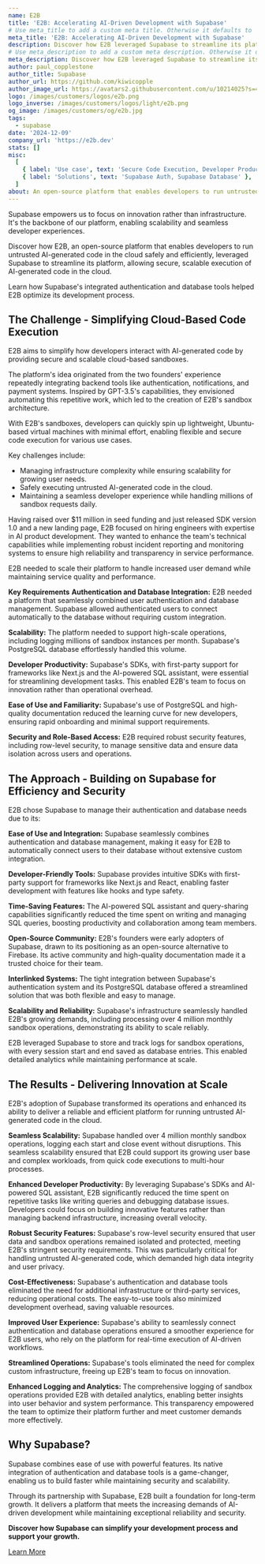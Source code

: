 ```yaml
---
name: E2B
title: 'E2B: Accelerating AI-Driven Development with Supabase'
# Use meta_title to add a custom meta title. Otherwise it defaults to '{name} | Supabase Customer Stories':
meta_title: 'E2B: Accelerating AI-Driven Development with Supabase'
description: Discover how E2B leveraged Supabase to streamline its platform, allowing secure, scalable execution of AI-generated code in the cloud.
# Use meta_description to add a custom meta description. Otherwise it defaults to {description}:
meta_description: Discover how E2B leveraged Supabase to streamline its platform, allowing secure, scalable execution of AI-generated code in the cloud.
author: paul_copplestone
author_title: Supabase
author_url: https://github.com/kiwicopple
author_image_url: https://avatars2.githubusercontent.com/u/10214025?s=400&u=c6775be2ae667e2acae3ccd347fed62bb3f5b3e7&v=4
logo: /images/customers/logos/e2b.png
logo_inverse: /images/customers/logos/light/e2b.png
og_image: /images/customers/og/e2b.jpg
tags:
  - supabase
date: '2024-12-09'
company_url: 'https://e2b.dev'
stats: []
misc:
  [
    { label: 'Use case', text: 'Secure Code Execution, Developer Productivity, Scalability' },
    { label: 'Solutions', text: 'Supabase Auth, Supabase Database' },
  ]
about: An open-source platform that enables developers to run untrusted AI-generated code in the cloud safely and efficiently.
---
```


<Quote img="vasek-mlejnsky.jpg" caption="Vasek Mlejnsky, CEO, E2B">
  Supabase empowers us to focus on innovation rather than infrastructure. It's the backbone of our
  platform, enabling scalability and seamless developer experiences.
</Quote>

Discover how E2B, an open-source platform that enables developers to run untrusted AI-generated code in the cloud safely and efficiently, leveraged Supabase to streamline its platform, allowing secure, scalable execution of AI-generated code in the cloud.

Learn how Supabase's integrated authentication and database tools helped E2B optimize its development process.

## The Challenge - Simplifying Cloud-Based Code Execution

E2B aims to simplify how developers interact with AI-generated code by providing secure and scalable cloud-based sandboxes.

The platform's idea originated from the two founders' experience repeatedly integrating backend tools like authentication, notifications, and payment systems. Inspired by GPT-3.5's capabilities, they envisioned automating this repetitive work, which led to the creation of E2B's sandbox architecture.

With E2B's sandboxes, developers can quickly spin up lightweight, Ubuntu-based virtual machines with minimal effort, enabling flexible and secure code execution for various use cases.

Key challenges include:

- Managing infrastructure complexity while ensuring scalability for growing user needs.
- Safely executing untrusted AI-generated code in the cloud.
- Maintaining a seamless developer experience while handling millions of sandbox requests daily.

Having raised over $11 million in seed funding and just released SDK version 1.0 and a new landing page, E2B focused on hiring engineers with expertise in AI product development. They wanted to enhance the team's technical capabilities while implementing robust incident reporting and monitoring systems to ensure high reliability and transparency in service performance.

E2B needed to scale their platform to handle increased user demand while maintaining service quality and performance.

**Key Requirements**
**Authentication and Database Integration:** E2B needed a platform that seamlessly combined user authentication and database management. Supabase allowed authenticated users to connect automatically to the database without requiring custom integration.

**Scalability:** The platform needed to support high-scale operations, including logging millions of sandbox instances per month. Supabase's PostgreSQL database effortlessly handled this volume.

**Developer Productivity:** Supabase's SDKs, with first-party support for frameworks like Next.js and the AI-powered SQL assistant, were essential for streamlining development tasks. This enabled E2B's team to focus on innovation rather than operational overhead.

**Ease of Use and Familiarity:** Supabase's use of PostgreSQL and high-quality documentation reduced the learning curve for new developers, ensuring rapid onboarding and minimal support requirements.

**Security and Role-Based Access:** E2B required robust security features, including row-level security, to manage sensitive data and ensure data isolation across users and operations.

## The Approach - Building on Supabase for Efficiency and Security

E2B chose Supabase to manage their authentication and database needs due to its:

**Ease of Use and Integration:** Supabase seamlessly combines authentication and database management, making it easy for E2B to automatically connect users to their database without extensive custom integration.

**Developer-Friendly Tools:** Supabase provides intuitive SDKs with first-party support for frameworks like Next.js and React, enabling faster development with features like hooks and type safety.

**Time-Saving Features:** The AI-powered SQL assistant and query-sharing capabilities significantly reduced the time spent on writing and managing SQL queries, boosting productivity and collaboration among team members.

**Open-Source Community:** E2B's founders were early adopters of Supabase, drawn to its positioning as an open-source alternative to Firebase. Its active community and high-quality documentation made it a trusted choice for their team.

**Interlinked Systems:** The tight integration between Supabase's authentication system and its PostgreSQL database offered a streamlined solution that was both flexible and easy to manage.

**Scalability and Reliability:** Supabase's infrastructure seamlessly handled E2B's growing demands, including processing over 4 million monthly sandbox operations, demonstrating its ability to scale reliably.

E2B leveraged Supabase to store and track logs for sandbox operations, with every session start and end saved as database entries. This enabled detailed analytics while maintaining performance at scale.

## The Results - Delivering Innovation at Scale

E2B's adoption of Supabase transformed its operations and enhanced its ability to deliver a reliable and efficient platform for running untrusted AI-generated code in the cloud.

**Seamless Scalability:** Supabase handled over 4 million monthly sandbox operations, logging each start and close event without disruptions. This seamless scalability ensured that E2B could support its growing user base and complex workloads, from quick code executions to multi-hour processes.

**Enhanced Developer Productivity:** By leveraging Supabase's SDKs and AI-powered SQL assistant, E2B significantly reduced the time spent on repetitive tasks like writing queries and debugging database issues. Developers could focus on building innovative features rather than managing backend infrastructure, increasing overall velocity.

**Robust Security Features:** Supabase's row-level security ensured that user data and sandbox operations remained isolated and protected, meeting E2B's stringent security requirements. This was particularly critical for handling untrusted AI-generated code, which demanded high data integrity and user privacy.

**Cost-Effectiveness:** Supabase's authentication and database tools eliminated the need for additional infrastructure or third-party services, reducing operational costs. The easy-to-use tools also minimized development overhead, saving valuable resources.

**Improved User Experience:** Supabase's ability to seamlessly connect authentication and database operations ensured a smoother experience for E2B users, who rely on the platform for real-time execution of AI-driven workflows.

**Streamlined Operations:** Supabase's tools eliminated the need for complex custom infrastructure, freeing up E2B's team to focus on innovation.

**Enhanced Logging and Analytics:** The comprehensive logging of sandbox operations provided E2B with detailed analytics, enabling better insights into user behavior and system performance. This transparency empowered the team to optimize their platform further and meet customer demands more effectively.

## Why Supabase?

<Quote img="vasek-mlejnsky.jpg" caption="Vasek Mlejnsky, CEO, E2B">
  Supabase combines ease of use with powerful features. Its native integration of authentication and
  database tools is a game-changer, enabling us to build faster while maintaining security and
  scalability.
</Quote>

Through its partnership with Supabase, E2B built a foundation for long-term growth. It delivers a platform that meets the increasing demands of AI-driven development while maintaining exceptional reliability and security.

**Discover how Supabase can simplify your development process and support your growth.**

[Learn More](https://forms.supabase.com/enterprise)
